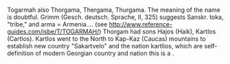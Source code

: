 Togarmah also Thorgama, Thergama, Thurgama.
The meaning of the name is doubtful. Grimm (Gesch. deutsch. Sprache, II, 325) suggests Sanskr. toka, "tribe," and arma = Armenia….
(see http://www.reference-guides.com/isbe/T/TOGARMAH/)
Thorgam had sons Hajos (Haik), Kartlos (Cartlos). Kartlos went to the North to Kap-Kaz (Caucas) mountains to establish new country "Sakartvelo" and the nation kartlios, which are self-definition of modern Georgian country and nation
this is a {{stub}}.
